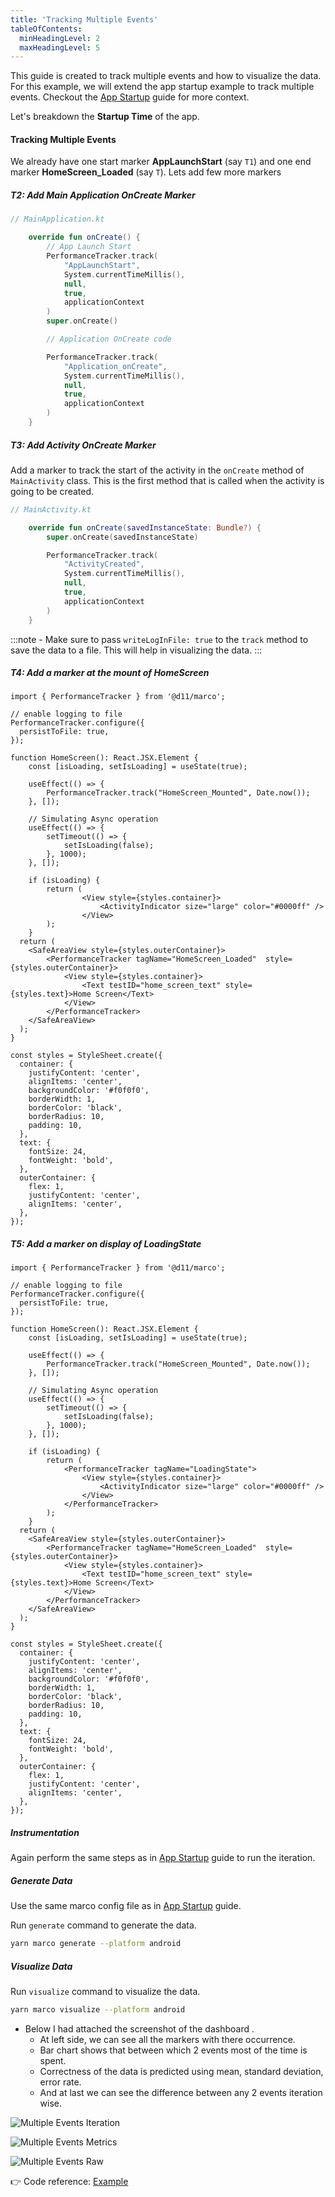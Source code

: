 ```yaml
---
title: 'Tracking Multiple Events'
tableOfContents:
  minHeadingLevel: 2
  maxHeadingLevel: 5
---
```



This guide is created to track multiple events and how to visualize the data. For this example, we will extend the app startup example to track multiple events.
Checkout the [App Startup](/guides/app-startup) guide for more context.

Let's breakdown the **Startup Time** of the app.

#### Tracking Multiple Events

We already have one start marker **AppLaunchStart** (say `T1`) and one end marker **HomeScreen_Loaded** (say `T`). Lets add few more markers

##### T2: Add Main Application OnCreate Marker

```kotlin collapse={3-9}
// MainApplication.kt

    override fun onCreate() {
        // App Launch Start
        PerformanceTracker.track(
            "AppLaunchStart",
            System.currentTimeMillis(),
            null,
            true,
            applicationContext
        )
        super.onCreate()

        // Application OnCreate code

        PerformanceTracker.track(
            "Application_onCreate",
            System.currentTimeMillis(),
            null,
            true,
            applicationContext
        )
    }
```

##### T3: Add Activity OnCreate Marker

Add a marker to track the start of the activity in the `onCreate` method of `MainActivity` class. This is the first method that is called when the activity is going to be created.

```kotlin 
// MainActivity.kt

    override fun onCreate(savedInstanceState: Bundle?) {
        super.onCreate(savedInstanceState)

        PerformanceTracker.track(
            "ActivityCreated",
            System.currentTimeMillis(),
            null,
            true,
            applicationContext
        )
    }
```
:::note
    - Make sure to pass `writeLogInFile: true` to the `track` method to save the data to a file. This will help in visualizing the data.
:::

##### T4: Add a marker at the mount of HomeScreen

```tsx collapse={15-37, 41-58}
import { PerformanceTracker } from '@d11/marco';

// enable logging to file
PerformanceTracker.configure({
  persistToFile: true,
});

function HomeScreen(): React.JSX.Element {
    const [isLoading, setIsLoading] = useState(true);

    useEffect(() => {
        PerformanceTracker.track("HomeScreen_Mounted", Date.now());
    }, []);

    // Simulating Async operation
    useEffect(() => {
        setTimeout(() => {
            setIsLoading(false);
        }, 1000);
    }, []);

    if (isLoading) {
        return (
                <View style={styles.container}>
                    <ActivityIndicator size="large" color="#0000ff" />
                </View>
        );
    }
  return (
    <SafeAreaView style={styles.outerContainer}>
        <PerformanceTracker tagName="HomeScreen_Loaded"  style={styles.outerContainer}>
            <View style={styles.container}>
                <Text testID="home_screen_text" style={styles.text}>Home Screen</Text>
            </View>
        </PerformanceTracker>
    </SafeAreaView>
  );
}

const styles = StyleSheet.create({
  container: {
    justifyContent: 'center',
    alignItems: 'center',
    backgroundColor: '#f0f0f0',
    borderWidth: 1,
    borderColor: 'black',
    borderRadius: 10,
    padding: 10,
  },
  text: {
    fontSize: 24,
    fontWeight: 'bold',
  },
  outerContainer: {
    flex: 1,
    justifyContent: 'center',
    alignItems: 'center',
  },
});
```

##### T5: Add a marker on display of LoadingState

```tsx collapse={4-6, 9-20, 32-38, 43-60}
import { PerformanceTracker } from '@d11/marco';

// enable logging to file
PerformanceTracker.configure({
  persistToFile: true,
});

function HomeScreen(): React.JSX.Element {
    const [isLoading, setIsLoading] = useState(true);

    useEffect(() => {
        PerformanceTracker.track("HomeScreen_Mounted", Date.now());
    }, []);

    // Simulating Async operation
    useEffect(() => {
        setTimeout(() => {
            setIsLoading(false);
        }, 1000);
    }, []);

    if (isLoading) {
        return (
            <PerformanceTracker tagName="LoadingState">
                <View style={styles.container}>
                    <ActivityIndicator size="large" color="#0000ff" />
                </View>
            </PerformanceTracker>
        );
    }
  return (
    <SafeAreaView style={styles.outerContainer}>
        <PerformanceTracker tagName="HomeScreen_Loaded"  style={styles.outerContainer}>
            <View style={styles.container}>
                <Text testID="home_screen_text" style={styles.text}>Home Screen</Text>
            </View>
        </PerformanceTracker>
    </SafeAreaView>
  );
}

const styles = StyleSheet.create({
  container: {
    justifyContent: 'center',
    alignItems: 'center',
    backgroundColor: '#f0f0f0',
    borderWidth: 1,
    borderColor: 'black',
    borderRadius: 10,
    padding: 10,
  },
  text: {
    fontSize: 24,
    fontWeight: 'bold',
  },
  outerContainer: {
    flex: 1,
    justifyContent: 'center',
    alignItems: 'center',
  },
});
```



##### Instrumentation

Again perform the same steps as in [App Startup](/guides/app-startup) guide to run the iteration.

##### Generate Data

Use the same marco config file as in [App Startup](/guides/app-startup) guide.

Run `generate` command to generate the data.

```sh frame="none"
yarn marco generate --platform android
```

##### Visualize Data

Run `visualize` command to visualize the data.

```sh frame="none"
yarn marco visualize --platform android
```

- Below I had attached the screenshot of the dashboard .
  - At left side, we can see all the markers with there occurrence.
  - Bar chart shows that between which 2 events most of the time is spent.
  - Correctness of the data is predicted using mean, standard deviation, error rate.
  - And at last we can see the difference between any 2 events iteration wise.

![Multiple Events Iteration](../../../assets/multiple-events-timeline.png)

![Multiple Events Metrics](../../../assets/multiple-events-metrics.png)

![Multiple Events Raw](../../../assets/multiple-events-raw.png)

👉 Code reference: [Example](https://github.com/dream11/marco/tree/main/example)